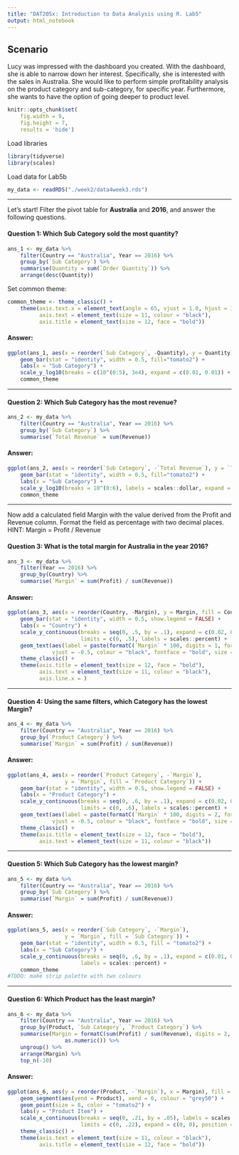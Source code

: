 ```yaml
---
title: "DAT205x: Introduction to Data Analysis using R. Lab5"
output: html_notebook
---
```


## Scenario  

Lucy was impressed with the dashboard you created. With the dashboard, she is able to narrow down her interest. Specifically, she is interested with the sales in Australia. She would like to perform simple profitability analysis on the product category and sub-category, for specific year. Furthermore, she wants to have the option of going deeper to product level.

```r
knitr::opts_chunk$set(
    fig.width = 9,
    fig.height = 7,
    results = 'hide')
```
Load libraries
```r
library(tidyverse)
library(scales)
```
Load data for Lab5b
```r
my_data <- readRDS("./week2/data4week3.rds")
```

---

Let's start! Filter the pivot table for **Australia** and **2016**, and answer the following questions.

#### **Question 1:** Which Sub Category sold the most quantity?
```r
ans_1 <- my_data %>%
    filter(Country == "Australia", Year == 2016) %>%
    group_by(`Sub Category`) %>%
    summarise(Quantity = sum(`Order Quantity`)) %>% 
    arrange(desc(Quantity))
```
Set common theme:
```r
common_theme <- theme_classic() +
    theme(axis.text.x = element_text(angle = 65, vjust = 1.0, hjust = 1.0),
          axis.text = element_text(size = 11, colour = "black"),
          axis.title = element_text(size = 12, face = "bold"))
```
#### **Answer:**
```r
ggplot(ans_1, aes(x = reorder(`Sub Category`, -Quantity), y = Quantity)) +
    geom_bar(stat = "identity", width = 0.5, fill="tomato2") +
    labs(x = "Sub Category") +
    scale_y_log10(breaks = c(10^(0:5), 3e4), expand = c(0.01, 0.01)) +
    common_theme
```

---

#### **Question 2:** Which Sub Category has the most revenue?
```r
ans_2 <- my_data %>%
    filter(Country == "Australia", Year == 2016) %>%
    group_by(`Sub Category`) %>%
    summarise(`Total Revenue` = sum(Revenue))
```
#### **Answer:**
```r
ggplot(ans_2, aes(x = reorder(`Sub Category`, -`Total Revenue`), y = `Total Revenue`)) +
    geom_bar(stat = "identity", width = 0.5, fill="tomato2") +
    labs(x = "Sub Category") +
    scale_y_log10(breaks = 10^(0:6), labels = scales::dollar, expand = c(0.01, 0)) +
    common_theme
```

---

Now add a calculated field Margin with the value derived from the Profit and Revenue column. Format the field as percentage with two decimal places. HINT: Margin = Profit / Revenue

#### **Question 3:** What is the total margin for Australia in the year 2016?   
```r
ans_3 <- my_data %>% 
    filter(Year == 2016) %>% 
    group_by(Country) %>% 
    summarise(`Margin` = sum(Profit) / sum(Revenue))
```
   
#### **Answer:**   
```r
ggplot(ans_3, aes(x = reorder(Country, -Margin), y = Margin, fill = Country)) +
    geom_bar(stat = "identity", width = 0.5, show.legend = FALSE) +
    labs(x = "Country") +
    scale_y_continuous(breaks = seq(0, .5, by = .1), expand = c(0.02, 0.0),
                       limits = c(0, .5), labels = scales::percent) +
    geom_text(aes(label = paste(formatC(`Margin` * 100, digits = 1, format = "f"), "%")),
              vjust = -0.5, colour = "black", fontface = "bold", size = 5) +
    theme_classic() +
    theme(axis.title = element_text(size = 12, face = "bold"),
          axis.text = element_text(size = 11, colour = "black"),
          axis.line.x = )
```

---

#### **Question 4:** Using the same filters, which Category has the lowest Margin?
```r
ans_4 <- my_data %>%
    filter(Country == "Australia", Year == 2016) %>%
    group_by(`Product Category`) %>%
    summarise(`Margin` = sum(Profit) / sum(Revenue))
```
#### **Answer:**
```r
ggplot(ans_4, aes(x = reorder(`Product Category`, -`Margin`),
                  y = `Margin`, fill = `Product Category`)) +
    geom_bar(stat = "identity", width = 0.5, show.legend = FALSE) +
    labs(x = "Product Category") +
    scale_y_continuous(breaks = seq(0, .6, by = .1), expand = c(0.02, 0.0),
                       limits = c(0, .6), labels = scales::percent) +
    geom_text(aes(label = paste(formatC(`Margin` * 100, digits = 2, format = "f"), "%")),
              vjust = -0.5, colour = "black", fontface = "bold", size = 5) +
    theme_classic() +
    theme(axis.title = element_text(size = 12, face = "bold"),
          axis.text = element_text(size = 11, colour = "black"))
```

---

#### **Question 5:** Which Sub Category has the lowest margin?
```r
ans_5 <- my_data %>%
    filter(Country == "Australia", Year == 2016) %>%
    group_by(`Sub Category`) %>%
    summarise(`Margin` = sum(Profit) / sum(Revenue))
```
#### **Answer:**
```r
ggplot(ans_5, aes(x = reorder(`Sub Category`, -`Margin`),
                  y = `Margin`, fill = `Sub Category`)) +
    geom_bar(stat = "identity", width = 0.5, fill = "tomato2") +
    labs(x = "Sub Category") +
    scale_y_continuous(breaks = seq(0, .6, by = .1), expand = c(0.01, 0.0),
                       labels = scales::percent) +
    common_theme
#TODO: make strip palette with two colours
```

---

#### **Question 6:** Which Product has the least margin?
```r
ans_6 <- my_data %>%
    filter(Country == "Australia", Year == 2016) %>%
    group_by(Product, `Sub Category`, `Product Category`) %>%
    summarise(Margin = formatC(sum(Profit) / sum(Revenue), digits = 2, format = "f") %>% 
                  as.numeric()) %>%
    ungroup() %>% 
    arrange(Margin) %>% 
    top_n(-10)
```
#### **Answer:**
```r
ggplot(ans_6, aes(y = reorder(Product, -`Margin`), x = Margin), fill = Product) +
    geom_segment(aes(yend = Product), xend = 0, colour = "grey50") +
    geom_point(size = 8, color = "tomato2") +
    labs(y = "Product Item") +
    scale_x_continuous(breaks = seq(0, .21, by = .05), labels = scales::percent,
                       limits = c(0, .22), expand = c(0, 0), position = "top") +
    theme_classic() +
    theme(axis.text = element_text(size = 11, colour = "black"),
          axis.title = element_text(size = 12, face = "bold"))
```